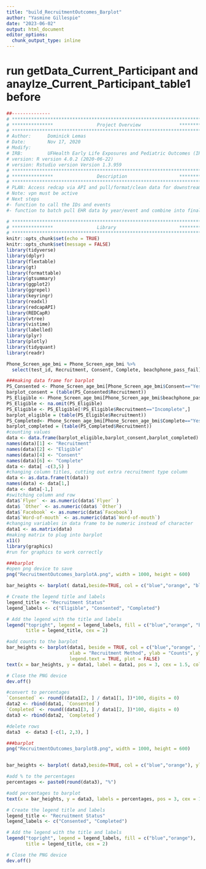 ---
title: "build_RecruitmentOutcomes_Barplot"
author: "Yasmine Gillespie"
date: "2023-06-02"
output: html_document
editor_options: 
  chunk_output_type: inline
---

# run getData_Current_Participant and anaylze_Current_Participant_table1 before

```{r, include=FALSE}
##-------------- 
# **************************************************************************** #
# ***************                Project Overview              *************** #
# **************************************************************************** #
# Author:      Dominick Lemas
# Date:        Nov 17, 2020 
# Modify:      
# IRB:         UFHealth Early Life Exposures and Pediatric Outcomes (IRB201601899) 
# version: R version 4.0.2 (2020-06-22)
# version: Rstudio version Version 1.3.959 
# **************************************************************************** #
# ***************                Description                   *************** #
# **************************************************************************** #
# PLAN: Access redcap via API and pull/format/clean data for downstream analysis.
# Note: vpn must be active
# Next steps
#- function to call the IDs and events
#- function to batch pull EHR data by year/event and combine into final dataset. 
```

```{r, message=FALSE,warning=FALSE, echo = FALSE}
# **************************************************************************** #
# ***************                Library                       *************** #
# **************************************************************************** #
knitr::opts_chunk$set(echo = TRUE)
knitr::opts_chunk$set(message = FALSE)
library(tidyverse)
library(dplyr)
library(flextable)
library(gt)
library(formattable)
library(gtsummary)
library(ggplot2)
library(ggrepel)
library(keyringr)
library(readxl)
library(redcapAPI)
library(REDCapR)
library(vtree)
library(vistime)
library(labelled)
library(plyr)
library(plotly)
library(tidyquant)
library(readr)
```

```{r, message=FALSE,warning=FALSE, echo = FALSE}
Phone_Screen_age_bmi = Phone_Screen_age_bmi %>%
  select(test_id, Recruitment, Consent, Complete, beachphone_pass_fail)

###making data frame for barplot
PS_Consented <- Phone_Screen_age_bmi[Phone_Screen_age_bmi$Consent=="Yes",]
barplot_consent = (table(PS_Consented$Recruitment))
PS_Eligible <- Phone_Screen_age_bmi[Phone_Screen_age_bmi$beachphone_pass_fail=="Pass",]
PS_Eligible <- na.omit(PS_Eligible)
PS_Eligible <- PS_Eligible[!PS_Eligible$Recruitment=="Incomplete",]
barplot_eligible = (table(PS_Eligible$Recruitment))
PS_Completed<- Phone_Screen_age_bmi[Phone_Screen_age_bmi$Complete=="Yes",]
barplot_completed = (table(PS_Completed$Recruitment))
#counting values
data <- data.frame(barplot_eligible,barplot_consent,barplot_completed)
names(data)[1] <- "Recruitment"
names(data)[2] <- "Eligible"
names(data)[4] <- "Consent"
names(data)[6] <- "Complete"
data <- data[ -c(3,5) ]
#changing column titles, cutting out extra recruitment type column
data <- as.data.frame(t(data))
names(data) <- data[1,]
data <- data[-1,]
#switching column and row
data$`Flyer` <- as.numeric(data$`Flyer` )
data$ `Other` <- as.numeric(data$ `Other`)
data$`Facebook` <- as.numeric(data$`Facebook`)
data$`Word-of-mouth` <- as.numeric(data$`Word-of-mouth`)
#changing variables in data frame to be numeric instead of character
data1 <- as.matrix(data)
#making matrix to plug into barplot
x11()
library(graphics)
#run for graphics to work correctly
```

```{r echo=, message=FALSE, warning=FALSE}
###barplot
#open png device to save
png("RecruitmentOutcomes_barplotA.png", width = 1000, height = 600)

bar_heights <- barplot( data1,beside=TRUE, col = c("blue","orange", "black"), ylab = "Counts", ylim = c(0,70), legend.text = TRUE, cex.axis = 1.5, cex.lab = 1.5, cex.names = 1.5)

# Create the legend title and labels
legend_title <- "Recruitment Status"
legend_labels <- c("Eligible", "Consented", "Completed")

# Add the legend with the title and labels
legend("topright", legend = legend_labels, fill = c("blue","orange", "black"),
       title = legend_title, cex = 2)

#add counts to the barplot
bar_heights <- barplot(data1, beside = TRUE, col = c("blue","orange", "black"),
                       xlab = "Recruitment Method", ylab = "Counts", ylim = c(0, 60), 
                       legend.text = TRUE, plot = FALSE)
text(x = bar_heights, y = data1, label = data1, pos = 3, cex = 1.5, col = "black")

# Close the PNG device
dev.off()

```

```{r, message=FALSE,warning=FALSE, echo = FALSE}
#convert to percentages
`Consented` <- round((data1[2, ] / data1[1, ])*100, digits = 0)
data2 <- rbind(data1, `Consented`)
`Completed` <- round((data1[3, ] / data1[2, ])*100, digits = 0)
data3 <- rbind(data2, `Completed`)

#delete rows 
data3  <- data3 [-c(1, 2,3), ]

```

```{r, message=FALSE,warning=FALSE, echo = FALSE}
###barplot
png("RecruitmentOutcomes_barplotB.png", width = 1000, height = 600)


bar_heights <- barplot( data3,beside=TRUE, col = c("blue","orange"), ylab = "Percentage", ylim = c(0,120), xlab = "Recruitment", legend.text = TRUE, cex.axis = 1.5, cex.lab = 1.5, cex.names = 1.5)

#add % to the percentages
percentages <- paste0(round(data3), "%")

#add percentages to barplot
text(x = bar_heights, y = data3, labels = percentages, pos = 3, cex = 1.5)

# Create the legend title and labels
legend_title <- "Recruitment Status"
legend_labels <- c("Consented", "Completed")

# Add the legend with the title and labels
legend("topright", legend = legend_labels, fill = c("blue","orange"),
       title = legend_title, cex = 2)

# Close the PNG device
dev.off()

```
